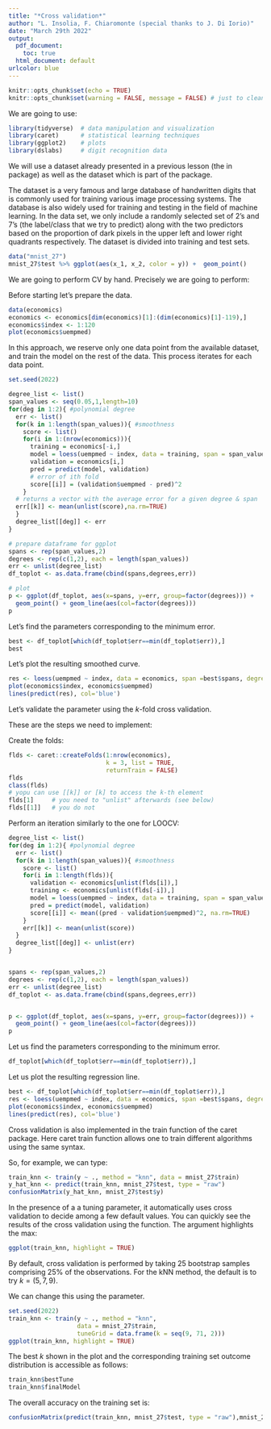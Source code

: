 ```yaml
---
title: "*Cross validation*"
author: "L. Insolia, F. Chiaromonte (special thanks to J. Di Iorio)"
date: "March 29th 2022"
output:
  pdf_document:
    toc: true
  html_document: default
urlcolor: blue
---
```




```r
knitr::opts_chunk$set(echo = TRUE)
knitr::opts_chunk$set(warning = FALSE, message = FALSE) # just to clean the pdf files, not recommended in practice!
```


\section{Introduction}

\subsection{Libraries}

We are going to use:
\begin{itemize}
  \item \textbf{tidyverse}: \textit{Easily Install and Load the 'Tidyverse'}
  \item \textbf{caret}: \textit{Classification and Regression Training}
  \item \textbf{ggplot2}: \textit{Create Elegant Data Visualisations Using the Grammar of Graphics}
  \item \textbf{dslabs}: \textit{Data Science lab}
\end{itemize}

```r
library(tidyverse)  # data manipulation and visualization
library(caret)      # statistical learning techniques
library(ggplot2)    # plots
library(dslabs)     # digit recognition data
```


\subsection{Data}

We will use a dataset already presented in a previous lesson (the \textbf{economics} in \textbf{ggplot2} package) as well as the \verb|mnist_27| dataset which is part of the \textbf{dslabs} package.

The \textbf{mnist} dataset is a very famous and large database of handwritten digits that is commonly used for training various image processing systems. The database is also widely used for training and testing in the field of machine learning. In the \verb|mnist_27| data set, we only include a randomly selected set of 2's and 7's (the label/class that we try to predict) along with the two predictors based on the proportion of dark pixels in the upper left and lower right quadrants respectively. The dataset is divided into training and test sets.

```r
data("mnist_27")
mnist_27$test %>% ggplot(aes(x_1, x_2, color = y)) +  geom_point()
```


\section{Cross validation}

We are going to perform CV by hand. Precisely we are going to perform:
\begin{enumerate}
  \item Leave-one-out cross validation (LOOCV)
  \item $k$-folds cross validation
\end{enumerate}

Before starting let's prepare the data.
```r
data(economics)
economics <- economics[dim(economics)[1]:(dim(economics)[1]-119),]
economics$index <- 1:120
plot(economics$uempmed)
```

\subsection{LOOCV}
In this approach, we reserve only one data point from the available dataset, and train the model on the rest of the data. This process iterates for each data point. 

```r

set.seed(2022)

degree_list <- list()
span_values <- seq(0.05,1,length=10)
for(deg in 1:2){ #polynomial degree
  err <- list()
  for(k in 1:length(span_values)){ #smoothness
    score <- list()
    for(i in 1:(nrow(economics))){
      training = economics[-i,]
      model = loess(uempmed ~ index, data = training, span = span_values[k], degree=deg) 
      validation = economics[i,]
      pred = predict(model, validation)
      # error of ith fold
      score[[i]] = (validation$uempmed - pred)^2
    }
  # returns a vector with the average error for a given degree & span
  err[[k]] <- mean(unlist(score),na.rm=TRUE) 
  }
  degree_list[[deg]] <- err
}

# prepare dataframe for ggplot
spans <- rep(span_values,2)
degrees <- rep(c(1,2), each = length(span_values))
err <- unlist(degree_list)
df_toplot <- as.data.frame(cbind(spans,degrees,err))

# plot
p <- ggplot(df_toplot, aes(x=spans, y=err, group=factor(degrees))) + 
  geom_point() + geom_line(aes(col=factor(degrees)))
p
```

Let's find the parameters corresponding to the minimum error.
```r
best <- df_toplot[which(df_toplot$err==min(df_toplot$err)),]
best
```
Let's plot the resulting smoothed curve.
```r
res <- loess(uempmed ~ index, data = economics, span =best$spans, degree=best$degrees) 
plot(economics$index, economics$uempmed)
lines(predict(res), col='blue')
```

\subsection{$k$-fold CV}

Let's validate the parameter using the $k$-fold cross validation.

These are the steps we need to implement:
\begin{enumerate}
  \item Randomly split your entire dataset into $k$ folds;
  \item Iterate across each $k$th fold, which serves as a testing set, and train your model only on the remaining $k–1$ folds;
  \item Test model accuracy/effectiveness on the $k$th fold, and record the ``error'' you see on each of the $k$ predictions;
  \item Repeat this until each of the $k$-folds has served as the test set;
  \item The average of your $k$ recorded errors is called the \textbf{cross-validation error} and will serve as a performance metric for the model.
\end{enumerate}

Create the folds:
```r
flds <- caret::createFolds(1:nrow(economics), 
                           k = 3, list = TRUE, 
                           returnTrain = FALSE)
flds
class(flds)
# yopu can use [[k]] or [k] to access the k-th element
flds[1]     # you need to "unlist" afterwards (see below)
flds[[1]]   # you do not

```

Perform an iteration similarly to the one for LOOCV:
```r
degree_list <- list()
for(deg in 1:2){ #polynomial degree
  err <- list()
  for(k in 1:length(span_values)){ #smoothness
    score <- list()
    for(i in 1:length(flds)){
      validation <- economics[unlist(flds[i]),]
      training <- economics[unlist(flds[-i]),]
      model = loess(uempmed ~ index, data = training, span = span_values[k], degree=deg) 
      pred = predict(model, validation)
      score[[i]] <- mean((pred - validation$uempmed)^2, na.rm=TRUE)
    }
    err[[k]] <- mean(unlist(score))
  }
  degree_list[[deg]] <- unlist(err)
}


spans <- rep(span_values,2)
degrees <- rep(c(1,2), each = length(span_values))
err <- unlist(degree_list)
df_toplot <- as.data.frame(cbind(spans,degrees,err))


p <- ggplot(df_toplot, aes(x=spans, y=err, group=factor(degrees))) + 
  geom_point() + geom_line(aes(col=factor(degrees)))
p
```

Let us find the parameters corresponding to the minimum error.
```r
df_toplot[which(df_toplot$err==min(df_toplot$err)),]
```

Let us plot the resulting regression line.
```r
best <- df_toplot[which(df_toplot$err==min(df_toplot$err)),]
res <- loess(uempmed ~ index, data = economics, span =best$spans, degree=best$degrees) 
plot(economics$index, economics$uempmed)
lines(predict(res), col='blue')
```

\section{Using caret for CV}

Cross validation is also implemented in the train function of the caret package. 
Here caret train function allows one to train different algorithms using the same syntax. 

So, for example, we can type:
```r
train_knn <- train(y ~ ., method = "knn", data = mnist_27$train)
y_hat_knn <- predict(train_knn, mnist_27$test, type = "raw")
confusionMatrix(y_hat_knn, mnist_27$test$y)
```


In the presence of a a tuning parameter, it automatically uses cross validation to decide among a few default values. You can quickly see the results of the cross validation using the \textbf{ggplot} function. The argument \textbf{highlight} highlights the max:

```r
ggplot(train_knn, highlight = TRUE)
```

By default, cross validation is performed by taking 25 bootstrap samples comprising 25\% of the observations. 
For the kNN method, the default is to try $k= (5,7,9)$. 

We can change this using the \textbf{tuneGrid} parameter.
```r
set.seed(2022)
train_knn <- train(y ~ ., method = "knn", 
                   data = mnist_27$train,
                   tuneGrid = data.frame(k = seq(9, 71, 2)))
ggplot(train_knn, highlight = TRUE)
```

The best $k$ shown in the plot and the corresponding training set outcome distribution is accessible as follows:
```r
train_knn$bestTune
train_knn$finalModel
```

The overall accuracy on the training set is:
```r
confusionMatrix(predict(train_knn, mnist_27$test, type = "raw"),mnist_27$test$y)
```